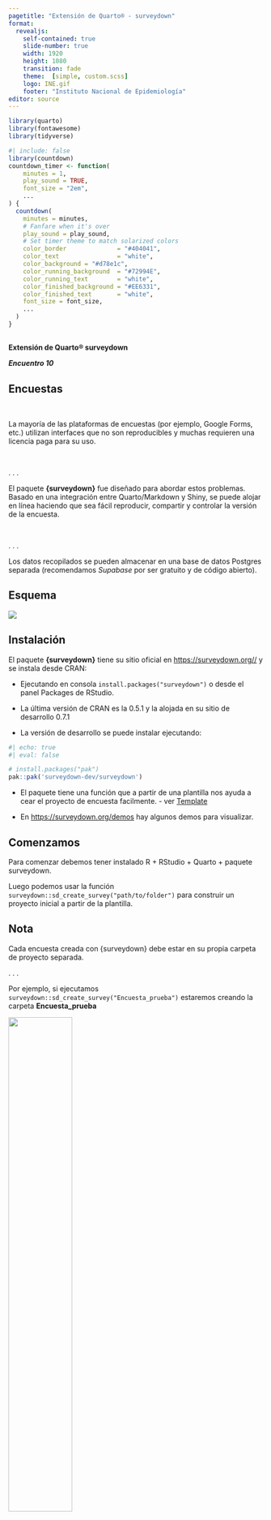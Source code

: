 ```yaml
---
pagetitle: "Extensión de Quarto® - surveydown"
format: 
  revealjs:
    self-contained: true
    slide-number: true
    width: 1920
    height: 1080
    transition: fade
    theme:  [simple, custom.scss]
    logo: INE.gif
    footer: "Instituto Nacional de Epidemiología"
editor: source
---
```


```r
library(quarto)
library(fontawesome)
library(tidyverse)
```

```r
#| include: false
library(countdown)
countdown_timer <- function(
    minutes = 1, 
    play_sound = TRUE, 
    font_size = "2em", 
    ...
) {
  countdown(
    minutes = minutes,
    # Fanfare when it's over
    play_sound = play_sound,
    # Set timer theme to match solarized colors
    color_border              = "#404041",
    color_text                = "white",
    color_background = "#d78e1c",
    color_running_background  = "#72994E",
    color_running_text        = "white",
    color_finished_background = "#EE6331",
    color_finished_text       = "white",
    font_size = font_size,
    ...
  )
}
```

##  {#tablerosshiny-title .invert data-menu-title="Extensión de Quarto® - surveydown"}

[**Extensión de Quarto® surveydown**]{.custom-title .centrar}

[***Encuentro 10***]{.custom-subtitle}

## Encuestas {.title-top}

<br>

La mayoría de las plataformas de encuestas (por ejemplo, Google Forms, etc.) utilizan interfaces que no son reproducibles y muchas requieren una licencia paga para su uso.

<br>

. . .

El paquete  **{surveydown}** fue diseñado para abordar estos problemas. Basado en una integración entre Quarto/Markdown y Shiny, se puede alojar en línea haciendo que sea fácil reproducir, compartir y controlar la versión de la encuesta.

<br>

. . . 

Los datos recopilados se pueden almacenar en una base de datos Postgres separada (recomendamos *Supabase* por ser gratuito y de código abierto).

## Esquema {.title-top}

![](images/esquema.PNG){fig-align="center"}

## Instalación {.title-top}

El paquete **{surveydown}** tiene su sitio oficial en <https://surveydown.org//> y se instala desde CRAN:


-   Ejecutando en consola `install.packages("surveydown")` o desde el panel Packages de RStudio.

-   La última versión de CRAN es la 0.5.1 y la alojada en su sitio de desarrollo 0.7.1

- La versión de desarrollo se puede instalar ejecutando:

```r
#| echo: true
#| eval: false

# install.packages("pak")
pak::pak('surveydown-dev/surveydown')
```

-   El paquete tiene una función que a partir de una plantilla nos ayuda a cear el proyecto de encuesta facilmente. - ver [Template](https://surveydown.org/template)

-   En <https://surveydown.org/demos> hay algunos demos para visualizar.


## Comenzamos {.title-top}

Para comenzar debemos tener instalado R + RStudio + Quarto + paquete surveydown.

Luego podemos usar la función `surveydown::sd_create_survey("path/to/folder")` para construir un proyecto inicial a partir de la plantilla.

::: {.callout-note icon="false"}
## Nota

Cada encuesta creada con {surveydown} debe estar en su propia carpeta de proyecto separada.
:::

. . . 

Por ejemplo, si ejecutamos `surveydown::sd_create_survey("Encuesta_prueba")` estaremos creando la carpeta **Encuesta_prueba**

![](images/proyecto.PNG){fig-align="center" width="50%"}

## Proyecto {.title-top}


::: incremental

Un proyecto básico de surveydown consiste en tres archivos:

- El archivo `Rproj` propio de cualquier proyecto de RStudio

<br>

- `survey.qmd`: Un documento Quarto que contiene el contenido de la encuesta (páginas, preguntas, etc.), que se convierte en un archivo HTML.

<br>

- `app.R`: Un script R que define una aplicación Shiny que contiene la configuración global (bibliotecas, configuración de la base de datos, etc.) y las opciones de configuración del servidor (por ejemplo, omisión/visualización condicional, etc.).

:::

## survey.qmd  {.title-top}

<br>

:::: {.columns}

::: {.column width="60%"}

Como todo archivo Quarto tendrá su cabecera YAML y su cuerpo desarrollado en markdown/Quarto con inserciones de código R.

<br>

La cabecera tiene que definir su salida como HTML y opcionalmente se puede agregar configuraciones estéticas y otras opciones. 

:::

::: {.column width="40%"}

``` yaml
---
format: html
echo: false
warning: false
theme: [simple, custom.css]
barcolor: "#DF7401"
barposition: top 
---
```

:::
::::

## survey.qmd  {.title-top}

<br>

En el cuerpo del archivo Quarto se declaran los componentes de la encuesta y se definen las páginas.

Las páginas se añaden con:

``` markdown
::: {#pagina1 .sd-page}

Pagina 1 escriba el contenido aquí

:::

```

La función para agregar preguntas es `sd:question()` que tiene varios argumentos que cambian según el tipo de pregunta. 

Existen 12 formas distintas (ver [Tipos de pregunta](https://surveydown.org/question-types) )

## Shiny {.title-top}

<br>

El componente shiny es el encargado de configurar las opciones de servidor y la lógica de control condicional de la encuesta.

Se agrega código dentro del apartado `server()` del archivo `app.R`.

```r
#| echo: true
#| eval: false

server <- function(input, output, session) {
 
  # contenido del servidor shiny
   
}
```


Las funciones principales para el control condicional son:

- `sd_skip_if()`: salto condicional

- `sd_show_if()`: muestra/oculta según condición

## Base de datos {.title-top}

<br>

El paquete **{surveydown}** está diseñado para funcionar con cualquier base de datos *PostgreSQL*. 

Los desarrolladores del paquete recomiendan usar [Supabase](https://supabase.com/), que es un servicio de base de datos PostgreSQL gratuito y de código abierto.

<br>

. . .

Antes de iniciar con la primera encuesta hay que realizar tres pasos con **Supabase**:


::: incremental

1. Crear una cuenta Supabase
2. Crear un proyecto Supabase
3. Copia tus credenciales

:::

## Supabase {.title-top}

:::: {.columns}

::: {.column width="50%"}

Ingresando al sitio de **Supabase** pulsamos sobre el botón `Start your project`.

En la siguiente pagina hay que loguearse. Podemos hacerlo automáticamente con una cuenta de github o crear una nueva cuenta en el sitio (con email y password).

Luego creamos nuestra organización, con el nombre, el tipo de uso (Personal, educacional, etc) y el plan (gratuito $ 0 por mes). Finalmente pulsamos sobre `Create organization`.

:::

::: {.column width="50%"}

![](images/plan_supabase.PNG){fig-align="center"}


:::
::::

## Proyecto en Supabase {.title-top}

<br>

:::: {.columns}

::: {.column width="35%"}

En la página siguiente se define el proyecto de base de datos. A partir de declarar su nombre, la contraseña y la región (para Sudamérica usamos el servidor de **San Pablo - Brasil**)

:::

::: {.column width="65%"}

![](images/proyecto_supabase.PNG){fig-align="center"}

:::
::::

## Credenciales de Supabase {.title-top}

<br>


:::: {.columns}

::: {.column width="50%"}

Junto con el password de la base de datos, necesitamos copiar las credenciales y parámetros de conexión para incluirlos en el proyecto de Quarto + Shiny.

<br>

Los parámetros de conexión los conseguimos pulsando sobre el botón `Project Settings` del menú lateral izquierdo y luego en **Configuration -> Database**.

:::

::: {.column width="50%"}

![](images/conexion_supabase.PNG){fig-align="center"}

:::
::::

## Credenciales de Supabase {.title-top}

Las credenciales copiadas debemos declararlas en el archivo `app.R` donde se define sel sevidor shiny.

``` markdown
db <- sd_database(
  host   = "",
  dbname = "",
  port   = "",
  user   = "",
  table  = "any_name"
)
```

Pegamos los primeros 4 parámetros de tu página de Supabase en `sd_database()` (“host”, “dbname”, “port” y “user”). La contraseña debe definirse en `sd_set_password()` en la consola de R (No en en el archivo **app.R**)

El parámetro `table` puede ser cualquier nombre que deseemos para denominar a la tabla creada. 

## Credenciales de Supabase {.title-top}

Definimos el ejemplo de **Encuesta_prueba**, al que conviene incorporar el argumento `ignore = TRUE`, mientras editamos la encuesta localmente y de esta forma evitar que se conecte. En su lugar, se creará un archivo local `preview_data.csv` en la carpeta de proyecto para poder obtener una vista previa de los datos de la encuesta.

![](images/conexion_prueba.PNG){fig-align="center" width="40%"}

::: {.callout-note icon="false"}
## Nota

Un proyecto de Supabase puede admitir varias encuestas de Surveydown, pero se recomienda tener solo una encuesta por proyecto para evitar posibles errores.

:::

## Vista previa {.title-top}

<br>

Para ejecutar y renderizar la encuesta debemos pulsar el botón `Run App` del shiny (no renderizar el archivo **.qmd** como hacemos habitualmente en Quarto) o ejecutamos en consola la función `runApp()`.

![](images/preview.PNG){fig-align="center"}



## Preguntas {.title-top}

La función para crear preguntas es `sd_question()` y tiene tres argumentos:

- `id`:  identificador único para la pregunta, que se utilizará como nombre de la variable en los datos de la encuesta resultante.

- `label`:  etiqueta que se mostrará en la pregunta en la encuesta.

- `type`: tipo de pregunta.

```r
#| echo: true
#| eval: false

sd_question(
  type  = 'mc',
  id    = 'sexo',
  label = "Sexo",
  option = c(
    'Mujer'    = 'mujer',
    'Varón' = 'varon',
    'No binario'    = 'no_binario'
  )
)
```


## Tipo de preguntas {.title-top}

<br>

Existen 12 tipos diferentes de preguntas:

::: {.fragment .fade-in-then-semi-out}

- Numérica

:::

::: {.fragment .fade-in-then-semi-out}

- Texto (una sola línea o párrafo)

:::

::: {.fragment .fade-in-then-semi-out}

- Multiple choice (una sola respuesta o respuesta múltiple)

:::

::: {.fragment .fade-in-then-semi-out}

- Botones (verticales u horizontales - una sola respuesta o respuesta múltiple)

:::

::: {.fragment .fade-in-then-semi-out}

- Fecha y rango de fecha

:::

::: {.fragment .fade-in-then-semi-out}

- Deslizamiento

:::

::: {.fragment .fade-in-then-semi-out}

- Matriz

:::

## Otras configuraciones {.title-top}

<br>

El `server` acepta otras configaciones generales, como:

- Definir página inicio

- Auto scroll de la encuesta

- Traducción del sistema a otros idiomas (botones predeterminados)

- Activar la calificación de preguntas

- Agregar página de administración

## Otras características {.title-top}

<br>

Además se pueden incorporar otras funcionalidades a la encuesta:

::: incremental

- Preguntas obligatorias

- Reactividad (interactividad aprovechando shiny)

- Aleatorización de preguntas

- Recursos externos (imágenes, etc)

- Redireccionamiento externo (links web)

:::

## Implementación {.title-top}

<br>

Las encuestas se pueden implementar en servidores que soporten shiny, como por ejemplo [shinyapps.io](https://www.shinyapps.io/).  También se pueden utilizar `Posit Connect Cloud`, `Hugging Face` y `Heroku`.

El sitio oficial donde se encuentra la documentación del paquete describe detalladamente los paso a paso para publicar en **shinyapps.io** y enlaces externos para los otros servidores mencionados.

<br>

El ejemplo mostrado en las diapositivas, se encuentra en: 

<https://datos-ine.shinyapps.io/Encuesta_prueba/>


